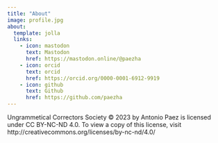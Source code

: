 ```yaml
---
title: "About"
image: profile.jpg
about:
  template: jolla
  links:
    - icon: mastodon
      text: Mastodon
      href: https://mastodon.online/@paezha
    - icon: orcid
      text: orcid
      href: https://orcid.org/0000-0001-6912-9919
    - icon: github
      text: Github
      href: https://github.com/paezha
---
```



<!--HTML
 <p xmlns:cc="http://creativecommons.org/ns#" xmlns:dct="http://purl.org/dc/terms/"><a property="dct:title" rel="cc:attributionURL" href="https://paezha.github.io/ungrammetical-correctors-society/">Ungrammetical Correctors Society</a> by <a rel="cc:attributionURL dct:creator" property="cc:attributionName" href="https://github.com/paezha">Antonio Paez</a> is licensed under <a href="http://creativecommons.org/licenses/by-nc-nd/4.0/?ref=chooser-v1" target="_blank" rel="license noopener noreferrer" style="display:inline-block;">CC BY-NC-ND 4.0<img style="height:22px!important;margin-left:3px;vertical-align:text-bottom;" src="https://mirrors.creativecommons.org/presskit/icons/cc.svg?ref=chooser-v1"><img style="height:22px!important;margin-left:3px;vertical-align:text-bottom;" src="https://mirrors.creativecommons.org/presskit/icons/by.svg?ref=chooser-v1"><img style="height:22px!important;margin-left:3px;vertical-align:text-bottom;" src="https://mirrors.creativecommons.org/presskit/icons/nc.svg?ref=chooser-v1"><img style="height:22px!important;margin-left:3px;vertical-align:text-bottom;" src="https://mirrors.creativecommons.org/presskit/icons/nd.svg?ref=chooser-v1"></a></p> 
-->

<!--Plain text
Ungrammetical Correctors Society © 2023 by Antonio Paez is licensed under CC BY-NC-ND 4.0  
 -->

<!-- Text for media  -->
Ungrammetical Correctors Society © 2023 by Antonio Paez is licensed under CC BY-NC-ND 4.0. To view a copy of this license, visit http://creativecommons.org/licenses/by-nc-nd/4.0/
